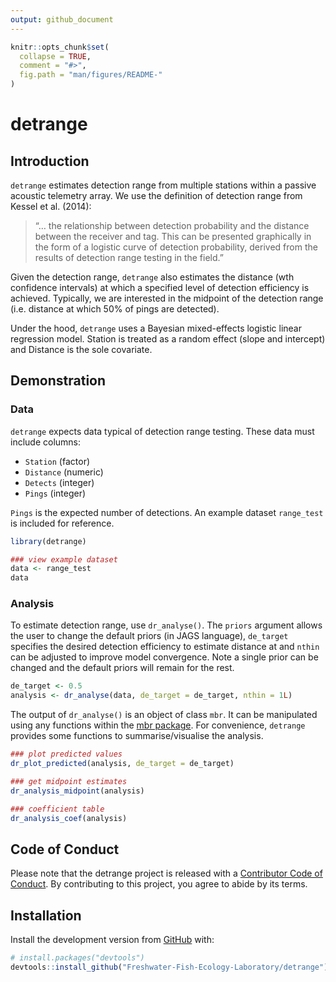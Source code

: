 ```yaml
---
output: github_document
---
```


<!-- README.md is generated from README.Rmd. Please edit that file -->

```r
knitr::opts_chunk$set(
  collapse = TRUE,
  comment = "#>",
  fig.path = "man/figures/README-"
)
```

# detrange

<!-- badges: start -->
<!-- badges: end -->

## Introduction 

`detrange` estimates detection range from multiple stations within a passive acoustic telemetry array. We use the definition of detection range from Kessel et al. (2014):

>"... the relationship between detection probability and the distance between the receiver and tag. This can be presented graphically in the form of a logistic curve of detection probability, derived from the results of detection range testing in the field."

Given the detection range, `detrange` also estimates the distance (wth confidence intervals) at which a specified level of detection efficiency is achieved. Typically, we are interested in the midpoint of the detection range (i.e. distance at which 50% of pings are detected).

Under the hood, `detrange` uses a Bayesian mixed-effects logistic linear regression model. Station is treated as a random effect (slope and intercept) and Distance is the sole covariate.

## Demonstration

### Data

`detrange` expects data typical of detection range testing. These data must include columns:  

- `Station` (factor)  
- `Distance` (numeric)  
- `Detects` (integer)  
- `Pings` (integer)

`Pings` is the expected number of detections. An example dataset `range_test` is included for reference.

```r
library(detrange)

### view example dataset
data <- range_test
data
```

### Analysis
To estimate detection range, use `dr_analyse()`. The `priors` argument allows the user to change the default priors (in JAGS language), `de_target` specifies the desired detection efficiency to estimate distance at and `nthin` can be adjusted to improve model convergence. Note a single prior can be changed and the default priors will remain for the rest.
```r
de_target <- 0.5
analysis <- dr_analyse(data, de_target = de_target, nthin = 1L)
```
The output of `dr_analyse()` is an object of class `mbr`. It can be manipulated using any functions within the [mbr package](https://github.com/poissonconsulting/mbr). For convenience, `detrange` provides some functions to summarise/visualise the analysis.

```r
### plot predicted values
dr_plot_predicted(analysis, de_target = de_target)
```

```r
### get midpoint estimates
dr_analysis_midpoint(analysis)
```

```r
### coefficient table
dr_analysis_coef(analysis)
```

## Code of Conduct

Please note that the detrange project is released with a [Contributor Code of Conduct](https://contributor-covenant.org/version/2/0/CODE_OF_CONDUCT.html). By contributing to this project, you agree to abide by its terms.

## Installation

Install the development version from [GitHub](https://github.com/) with:

``` r
# install.packages("devtools")
devtools::install_github("Freshwater-Fish-Ecology-Laboratory/detrange")
```
